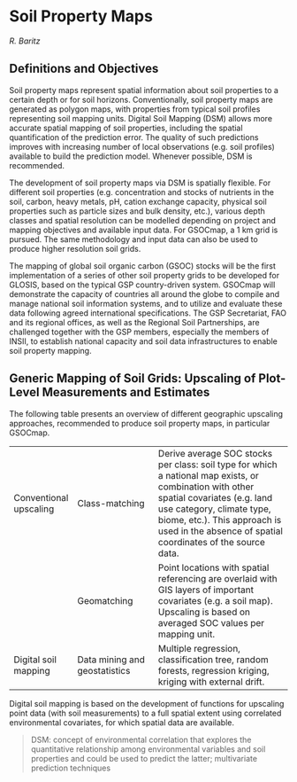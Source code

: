 # Soil Property Maps

*R. Baritz*

## Definitions and Objectives

Soil property maps represent spatial information about soil properties to a certain depth or for soil horizons. Conventionally, soil property maps are generated as polygon maps, with properties from typical soil profiles representing soil mapping units.
Digital Soil Mapping (DSM) allows more accurate spatial mapping of soil properties, including the spatial quantification of the prediction error. The quality of such predictions improves with increasing number of local observations (e.g. soil profiles) available to build the prediction model. Whenever possible, DSM is recommended. 

The development of soil property maps via DSM is spatially flexible. For different soil properties (e.g. concentration and stocks of nutrients in the soil, carbon, heavy metals, pH, cation exchange capacity, physical soil properties such as particle sizes and bulk density, etc.), various depth classes and spatial resolution can be modelled depending on project and mapping objectives and available input data. For GSOCmap, a 1 km grid is pursued. The same methodology and input data can also be used to produce higher resolution soil grids.

The mapping of global soil organic carbon (GSOC) stocks will be the first implementation of a series of other soil property grids to be developed for GLOSIS, based on the typical GSP country-driven system. GSOCmap will demonstrate the capacity of countries all around the globe to compile and manage national soil information systems, and to utilize and evaluate these data following agreed international specifications. The GSP Secretariat, FAO and its regional offices, as well as the Regional Soil Partnerships, are challenged together with the GSP members, especially the members of INSII, to establish national capacity and soil data infrastructures to enable soil property mapping. 

## Generic Mapping of Soil Grids: Upscaling of Plot-Level Measurements and Estimates

The following table presents an overview of different geographic upscaling approaches, recommended to produce soil property maps, in particular GSOCmap.

|   |   |                                                                       | 
|-------------------|-------------------------|-----------------------------------------|
| Conventional upscaling  |  Class-matching | Derive average SOC stocks per class: soil type for which a national map exists, or combination with other spatial covariates (e.g. land use category, climate type, biome, etc.). This approach is used in the absence of spatial coordinates of the source data.  |
|                         | Geomatching     | Point locations with spatial referencing are overlaid with GIS layers of important covariates (e.g. a soil map). Upscaling is based on averaged SOC values per mapping unit.  | 
|  Digital soil mapping   | Data mining and geostatistics  | Multiple regression, classification tree, random forests, regression kriging, kriging with external drift.  | 


Digital soil mapping is based on the development of functions for upscaling point data (with soil measurements) to a full spatial extent using correlated environmental covariates, for which spatial data are available.

> DSM: concept of environmental correlation that explores the quantitative relationship among environmental variables and soil properties and could be used to predict the latter; multivariate prediction techniques

